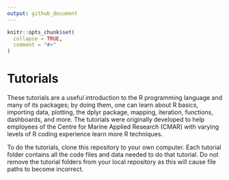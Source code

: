 ```yaml
---
output: github_document
---
```


<!-- README.md is generated from README.Rmd. Please edit that file -->

```r
knitr::opts_chunk$set(
  collapse = TRUE,
  comment = "#>"
)
```

# Tutorials

<!-- badges: start -->
<!-- badges: end -->

These tutorials are a useful introduction to the R programming language and many of its packages; by doing them, one can learn about R basics, importing data, plotting, the dplyr package, mapping, iteration, functions, dashboards, and more. The tutorials were originally developed to help employees of the Centre for Marine Applied Research (CMAR) with varying levels of R coding experience learn more R techniques. 

To do the tutorials, clone this repository to your own computer. Each tutorial folder contains all the code files and data needed to do that tutorial. Do not remove the tutorial folders from your local repository as this will cause file paths to become incorrect. 
